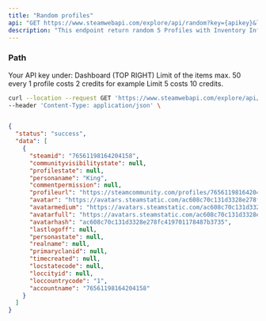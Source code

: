 ```yaml
---
title: "Random profiles"
api: "GET https://www.steamwebapi.com/explore/api/random?key={apikey}&limit={limit}"
description: "This endpoint return random 5 Profiles with Inventory Informations and Items."
---
```


### Path

<ParamField path="apikey" type="string" required>
  Your API key under: Dashboard (TOP RIGHT)
</ParamField>

<ParamField path="limit" type="number" default=5>
  Limit of the items max. 50 every 1 profile costs 2 credits for example Limit 5 costs 10 credits.
</ParamField>

<RequestExample>

```bash Example Request
curl --location --request GET 'https://www.steamwebapi.com/explore/api/random?key=$YOUR_API_KEY&limit=$LIMIT' \
--header 'Content-Type: application/json' \
```
</RequestExample>

<ResponseExample>

```json Response

{
  "status": "success",
  "data": [
    {
      "steamid": "76561198164204158",
      "communityvisibilitystate": null,
      "profilestate": null,
      "personaname": "King",
      "commentpermission": null,
      "profileurl": "https://steamcommunity.com/profiles/76561198164204158",
      "avatar": "https://avatars.steamstatic.com/ac608c70c131d3328e278fc419701178487b3735.jpg",
      "avatarmedium": "https://avatars.steamstatic.com/ac608c70c131d3328e278fc419701178487b3735_medium.jpg",
      "avatarfull": "https://avatars.steamstatic.com/ac608c70c131d3328e278fc419701178487b3735_full.jpg",
      "avatarhash": "ac608c70c131d3328e278fc419701178487b3735",
      "lastlogoff": null,
      "personastate": null,
      "realname": null,
      "primaryclanid": null,
      "timecreated": null,
      "locstatecode": null,
      "loccityid": null,
      "loccountrycode": "1",
      "accountname": "76561198164204158"
    }
  ]
}
```

</ResponseExample>

